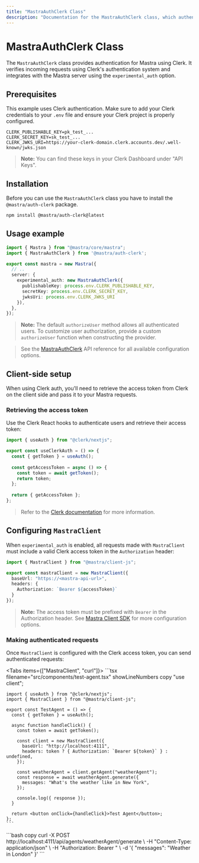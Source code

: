 ```yaml
---
title: "MastraAuthClerk Class"
description: "Documentation for the MastraAuthClerk class, which authenticates Mastra applications using Clerk authentication."
---
```



# MastraAuthClerk Class

The `MastraAuthClerk` class provides authentication for Mastra using Clerk. It verifies incoming requests using Clerk's authentication system and integrates with the Mastra server using the `experimental_auth` option.

## Prerequisites

This example uses Clerk authentication. Make sure to add your Clerk credentials to your `.env` file and ensure your Clerk project is properly configured.

```env filename=".env" copy
CLERK_PUBLISHABLE_KEY=pk_test_...
CLERK_SECRET_KEY=sk_test_...
CLERK_JWKS_URI=https://your-clerk-domain.clerk.accounts.dev/.well-known/jwks.json
```

> **Note:** You can find these keys in your Clerk Dashboard under "API Keys".

## Installation

Before you can use the `MastraAuthClerk` class you have to install the `@mastra/auth-clerk` package.

```bash copy
npm install @mastra/auth-clerk@latest
```

## Usage example

```typescript {2,7-11} filename="src/mastra/index.ts" showLineNumbers copy
import { Mastra } from "@mastra/core/mastra";
import { MastraAuthClerk } from '@mastra/auth-clerk';

export const mastra = new Mastra({
  // ..
  server: {
    experimental_auth: new MastraAuthClerk({
      publishableKey: process.env.CLERK_PUBLISHABLE_KEY,
      secretKey: process.env.CLERK_SECRET_KEY,
      jwksUri: process.env.CLERK_JWKS_URI
    }),
  },
});
```

> **Note:** The default `authorizeUser` method allows all authenticated users. To customize user authorization, provide a custom `authorizeUser` function when constructing the provider.

> See the [MastraAuthClerk](/reference/auth/clerk.mdx) API reference for all available configuration options.

## Client-side setup

When using Clerk auth, you'll need to retrieve the access token from Clerk on the client side and pass it to your Mastra requests.

### Retrieving the access token

Use the Clerk React hooks to authenticate users and retrieve their access token:

```typescript filename="lib/auth.ts" showLineNumbers copy
import { useAuth } from "@clerk/nextjs";

export const useClerkAuth = () => {
  const { getToken } = useAuth();
  
  const getAccessToken = async () => {
    const token = await getToken();
    return token;
  };
  
  return { getAccessToken };
};
```

> Refer to the [Clerk documentation](https://clerk.com/docs) for more information.

## Configuring `MastraClient`

When `experimental_auth` is enabled, all requests made with `MastraClient` must include a valid Clerk access token in the `Authorization` header:

```typescript {6} filename="lib/mastra/mastra-client.ts" showLineNumbers copy
import { MastraClient } from "@mastra/client-js";

export const mastraClient = new MastraClient({
  baseUrl: "https://<mastra-api-url>",
  headers: {
    Authorization: `Bearer ${accessToken}`
  }
});
```

> **Note:** The access token must be prefixed with `Bearer` in the Authorization header.
> See [Mastra Client SDK](/docs/server-db/mastra-client.mdx) for more configuration options.

### Making authenticated requests

Once `MastraClient` is configured with the Clerk access token, you can send authenticated requests:

<Tabs items={["MastraClient", "curl"]}>
  <Tab>
    ```tsx filename="src/components/test-agent.tsx" showLineNumbers copy
    "use client";

    import { useAuth } from "@clerk/nextjs";
    import { MastraClient } from "@mastra/client-js";

    export const TestAgent = () => {
      const { getToken } = useAuth();

      async function handleClick() {
        const token = await getToken();

        const client = new MastraClient({
          baseUrl: "http://localhost:4111",
          headers: token ? { Authorization: `Bearer ${token}` } : undefined,
        });

        const weatherAgent = client.getAgent("weatherAgent");
        const response = await weatherAgent.generate({
          messages: "What's the weather like in New York",
        });

        console.log({ response });
      }

      return <button onClick={handleClick}>Test Agent</button>;
    };
    ```
  </Tab>
  <Tab>
    ```bash copy
    curl -X POST http://localhost:4111/api/agents/weatherAgent/generate \
      -H "Content-Type: application/json" \
      -H "Authorization: Bearer <your-clerk-access-token>" \
      -d '{
        "messages": "Weather in London"
      }'
    ```
  </Tab>
</Tabs>
